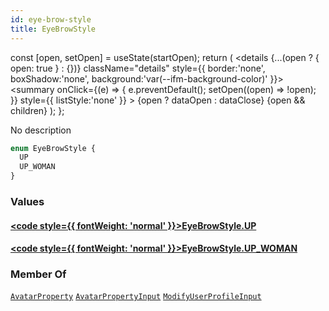 ```yaml
---
id: eye-brow-style
title: EyeBrowStyle
---
```









  const [open, setOpen] = useState(startOpen);
  return (
    <details {...(open ? { open: true } : {})} className="details" style={{ border:'none', boxShadow:'none', background:'var(--ifm-background-color)' }}>
      <summary
        onClick={(e) => {
          e.preventDefault();
          setOpen((open) => !open);
        }}
        style={{ listStyle:'none' }}
      >
      {open ? dataOpen : dataClose}
      </summary>
      {open && children}
    </details>
  );
};








No description


```graphql
enum EyeBrowStyle {
  UP
  UP_WOMAN
}
```




### Values

#### [<code style={{ fontWeight: 'normal' }}>EyeBrowStyle.<b>UP</b></code>](#)  



#### [<code style={{ fontWeight: 'normal' }}>EyeBrowStyle.<b>UP_WOMAN</b></code>](#)  







### Member Of

[`AvatarProperty`](/main-backend-service/graphql/🧠🔍introspection/types/objects/avatar-property.mdx)  <Badge class="badge badge--secondary badge--relation" text="object"/><Bullet />[`AvatarPropertyInput`](/main-backend-service/graphql/🧠🔍introspection/types/inputs/avatar-property-input.mdx)  <Badge class="badge badge--secondary badge--relation" text="input"/><Bullet />[`ModifyUserProfileInput`](/main-backend-service/graphql/🧠🔍introspection/types/inputs/modify-user-profile-input.mdx)  <Badge class="badge badge--secondary badge--relation" text="input"/>